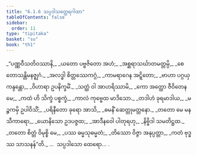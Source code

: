 ```yaml
---
title: "6.1.6 သပ္ပဒါသတ္ထေရဂါထာ"
tableOfContents: false
sidebar:
  order: 11
type: "tipitaka"
basket: "su"
book: "th1"
---
```



<DynamicBreadcrumb />

<Division number="405" book="th1">

<Paragraph number="678" type="verses" book="th1">
_“ပဏ္ဏဝီသတိဝဿာနိ,_  
_ယတော ပဗ္ဗဇိတော အဟံ;_  
_အစ္ဆရာသင်္ဃာတမတ္တမ္ပိ,_  
_စေတောသန္တိမနဇ္ဈဂံ._  

</Paragraph>

</Division>
<Division number="406" book="th1">

<Paragraph number="679" type="verses" book="th1">
_အလဒ္ဓါ စိတ္တဿေကဂ္ဂံ,_  
_ကာမရာဂေန အဋ္ဋိတော;_  
_ဗာဟာ ပဂ္ဂယှ ကန္ဒန္တော,_  
_ဝိဟာရာ ဥပနိက္ခမိံ._  

</Paragraph>

</Division>
<Division number="407" book="th1">

<Paragraph number="680" type="verses" book="th1">
_သတ္ထံ ဝါ အာဟရိဿာမိ,_  
_ကော အတ္ထော ဇီဝိတေန မေ;_  
_ကထံ ဟိ သိက္ခံ ပစ္စက္ခံ,_  
_ကာလံ ကုဗ္ဗေထ မာဒိသော._  

</Paragraph>

</Division>
<Division number="408" book="th1">

<Paragraph number="681" type="verses" book="th1">
_တဒါဟံ ခုရမာဒါယ,_  
_မဉ္စကမှိ ဥပါဝိသိံ;_  
_ပရိနီတော ခုရော အာသိ,_  
_ဓမနိံ ဆေတ္တုမတ္တနော._  

</Paragraph>

</Division>
<Division number="409" book="th1">

<Paragraph number="682" type="verses" book="th1">
_တတော မေ မနသီကာရော,_  
_ယောနိသော ဥဒပဇ္ဇထ;_  
_အာဒီနဝေါ ပါတုရဟု,_  
_နိဗ္ဗိဒါ သမတိဋ္ဌထ._  

</Paragraph>

</Division>
<Division number="410" book="th1">

<Paragraph number="683" type="verses" book="th1">
_တတော စိတ္တံ ဝိမုစ္စိ မေ,_  
_ပဿ ဓမ္မသုဓမ္မတံ;_  
_တိဿော ဝိဇ္ဇာ အနုပ္ပတ္တာ,_  
_ကတံ ဗုဒ္ဓဿ သာသနန်”တိ._  


</Paragraph>
</Division>

<Paragraph number="684" type="center" book="th1">
…  သပ္ပဒါသော ထေရော… .
</Paragraph>
